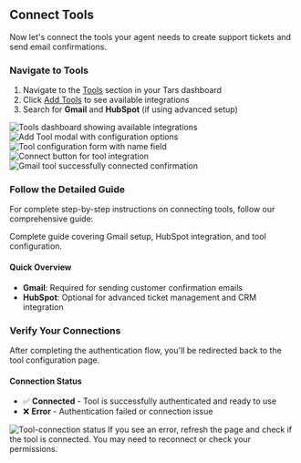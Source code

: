 ## Connect Tools

Now let's connect the tools your agent needs to create support tickets and send email confirmations.

### <Icon icon="plug" size="30" /> Navigate to Tools

1. Navigate to the [Tools](https://app.hellotars.com/tools) section in your Tars dashboard
2. Click [Add Tools](https://app.hellotars.com/tools?tab=all-tools) to see available integrations
3. Search for **Gmail** and **HubSpot** (if using advanced setup)

<CardGroup cols={2}>
  <Card title="Search for Tools">
    <img src="/images/quickstart/click-add-tool.png" alt="Tools dashboard showing available integrations" />
  </Card>
  <Card title="Configure Tool">
    <img src="/images/quickstart/click-tool-gear-to-configure.png" alt="Add Tool modal with configuration options" />
  </Card>
  <Card title="Tool Name Setup">
    <img src="/images/quickstart/set-tool-name.png" alt="Tool configuration form with name field" />
  </Card>
  <Card title="Connect Tool">
    <img src="/images/quickstart/click-connect.png" alt="Connect button for tool integration" />
  </Card>
  <Card title="Verify Your Connections">
      <img src="/images/quickstart/gmail-connected.png" alt="Gmail tool successfully connected confirmation" />
  </Card>
</CardGroup>
  
### <Icon icon="book" size="30" /> Follow the Detailed Guide

For complete step-by-step instructions on connecting tools, follow our comprehensive guide:

<Card title="Tools Connection Guide" icon="external-link" href="/platform-fundamentals/platform-tour#tools">
  Complete guide covering Gmail setup, HubSpot integration, and tool configuration.
</Card>

#### Quick Overview
- **Gmail**: Required for sending customer confirmation emails
- **HubSpot**: Optional for advanced ticket management and CRM integration

### <Icon icon="flask" size="30" /> Verify Your Connections

After completing the authentication flow, you'll be redirected back to the tool configuration page.

#### Connection Status
- ✅ **Connected** - Tool is successfully authenticated and ready to use
- ❌ **Error** - Authentication failed or connection issue

<Frame>
  <img src="/images/quickstart/connected-status.png" alt="Tool-connection status" />
</Frame>

<Tip>
If you see an error, refresh the page and check if the tool is connected. You may need to reconnect or check your permissions.
</Tip>

